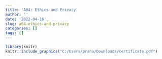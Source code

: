 ```yaml
---
title: 'A04: Ethics and Privacy'
author: ''
date: '2022-04-16'
slug: a04-ethics-and-privacy
categories: []
tags: []
---
```

```r
library(knitr)
knitr::include_graphics("C:/Users/prana/Downloads/certificate.pdf")
```

